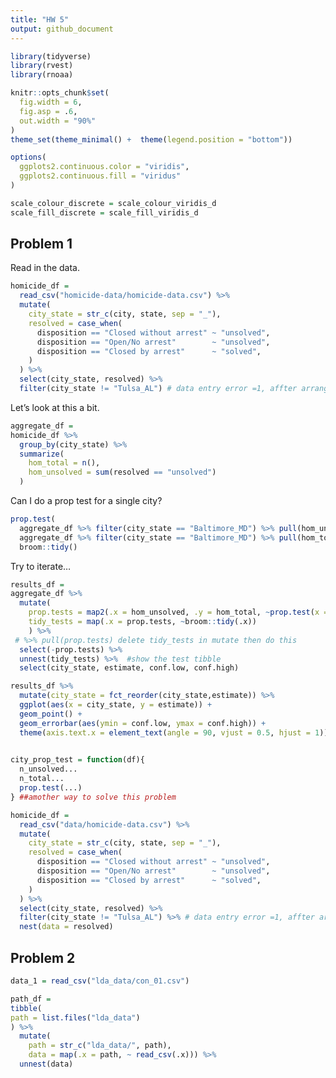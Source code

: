 ```yaml
---
title: "HW 5"
output: github_document
---
```


```r
library(tidyverse)
library(rvest)
library(rnoaa)

knitr::opts_chunk$set(
  fig.width = 6,
  fig.asp = .6,
  out.width = "90%"
)
theme_set(theme_minimal() +  theme(legend.position = "bottom"))

options(
  ggplots2.continuous.color = "viridis",
  ggplots2.continuous.fill = "viridus"
)

scale_colour_discrete = scale_colour_viridis_d
scale_fill_discrete = scale_fill_viridis_d

```
## Problem 1

Read in the data.
```r
homicide_df = 
  read_csv("homicide-data/homicide-data.csv") %>% 
  mutate(
    city_state = str_c(city, state, sep = "_"),
    resolved = case_when(
      disposition == "Closed without arrest" ~ "unsolved",
      disposition == "Open/No arrest"        ~ "unsolved",
      disposition == "Closed by arrest"      ~ "solved",
    )
  ) %>% 
  select(city_state, resolved) %>% 
  filter(city_state != "Tulsa_AL") # data entry error =1, affter arrange we get rid of it 
```

Let's look at this a bit.
```r
aggregate_df =
homicide_df %>% 
  group_by(city_state) %>% 
  summarize(
    hom_total = n(),
    hom_unsolved = sum(resolved == "unsolved")
  )
```

Can I do a prop test for a single city?
```r
prop.test(
  aggregate_df %>% filter(city_state == "Baltimore_MD") %>% pull(hom_unsolved),
  aggregate_df %>% filter(city_state == "Baltimore_MD") %>% pull(hom_total)) %>% 
  broom::tidy()
```

Try to iterate...
```r
results_df =
aggregate_df %>% 
  mutate(
    prop.tests = map2(.x = hom_unsolved, .y = hom_total, ~prop.test(x = .x, n = .y)), # x is number of success and n is total number
    tidy_tests = map(.x = prop.tests, ~broom::tidy(.x))
    ) %>% 
 # %>% pull(prop.tests) delete tidy_tests in mutate then do this
  select(-prop.tests) %>% 
  unnest(tidy_tests) %>%  #show the test tibble
  select(city_state, estimate, conf.low, conf.high)
```


```r
results_df %>% 
  mutate(city_state = fct_reorder(city_state,estimate)) %>% 
  ggplot(aes(x = city_state, y = estimate)) +
  geom_point() +
  geom_errorbar(aes(ymin = conf.low, ymax = conf.high)) +
  theme(axis.text.x = element_text(angle = 90, vjust = 0.5, hjust = 1))
  
```


```r
city_prop_test = function(df){
  n_unsolved...
  n_total...
  prop.test(...)
} ##amother way to solve this problem

homicide_df = 
  read_csv("data/homicide-data.csv") %>% 
  mutate(
    city_state = str_c(city, state, sep = "_"),
    resolved = case_when(
      disposition == "Closed without arrest" ~ "unsolved",
      disposition == "Open/No arrest"        ~ "unsolved",
      disposition == "Closed by arrest"      ~ "solved",
    )
  ) %>% 
  select(city_state, resolved) %>% 
  filter(city_state != "Tulsa_AL") %>% # data entry error =1, affter arrange we get rid of it 
  nest(data = resolved)
```

## Problem 2
```r

data_1 = read_csv("lda_data/con_01.csv")
```

```r
path_df =
tibble(
path = list.files("lda_data")
) %>% 
  mutate(
    path = str_c("lda_data/", path),
    data = map(.x = path, ~ read_csv(.x))) %>% 
  unnest(data)

```

